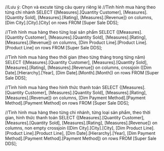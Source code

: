 ﻿//Lưu ý: Chọn và excute từng câu query riêng lẻ
//Tình hình mua hàng theo từng chi nhánh
SELECT
	{[Measures].[Quantity Customer], [Measures].[Quantity Sold], [Measures].[Rating], [Measures].[Revenue]}
	on columns,
	[Dim City].[City].[City]
	on rows
FROM [Super Sale DDS];


//Tình hình mua hàng theo từng loại sản phẩm
SELECT
	{[Measures].[Quantity Customer], [Measures].[Quantity Sold], [Measures].[Rating], [Measures].[Revenue]}
	on columns,
	[Dim Product Line].[Product Line].[Product Line] 
	on rows
FROM [Super Sale DDS];


//Tình hình mua hàng theo thời gian (theo từng tháng trong từng năm)
SELECT
	{[Measures].[Quantity Customer], [Measures].[Quantity Sold], [Measures].[Rating], [Measures].[Revenue]}
	on columns,
	crossjoin ([Dim Date].[Hierarchy].[Year], [Dim Date].[Month].[Month])
	on rows
FROM [Super Sale DDS];


//Tình hình mua hàng theo hình thức thanh toán
SELECT
	{[Measures].[Quantity Customer], [Measures].[Quantity Sold], [Measures].[Rating], [Measures].[Revenue]}
	on columns,
	[Dim Payment Method].[Payment Method].[Payment Method]
	on rows
FROM [Super Sale DDS];


//Tình hình mua hàng theo từng chi nhánh, từng loại sản phẩm, theo thời gian, hình thức thanh toán
SELECT
	{[Measures].[Quantity Customer], 
	[Measures].[Quantity Sold], 
	[Measures].[Rating], 
	[Measures].[Revenue]}
	on columns,
	non empty crossjoin ([Dim City].[City].[City], 
						[Dim Product Line].[Product Line].[Product Line], 
						[Dim Date].[Hierarchy].[Year], 
						[Dim Payment Method].[Payment Method].[Payment Method])
	on rows
FROM [Super Sale DDS];